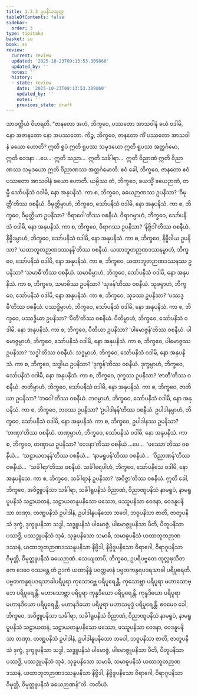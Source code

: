```yaml
---
title: 1.3.3 ဥပနိသသုတ္တ
tableOfContents: false
sidebar:
  order: 3
type: tipitaka
basket: su
book: sn
review:
  current: review
  updated: '2025-10-23T09:13:53.309860'
  updated_by: ''
  notes: ''
  history:
  - state: review
    date: '2025-10-23T09:13:53.309860'
    updated_by: ''
    notes: ''
    previous_state: draft
---
```



<ReviewStatus review={frontmatter.review} showDetails={true} />

<HypothesisAnnotation frontmatter={frontmatter} />

<DynamicBreadcrumb />

<Division number="23" book="sn" e="ch" v="18" p="282">

<Paragraph number="134" book="sn">
သာဝတ္ထိယံ ဝိဟရတိ. “ဇာနတော အဟံ, ဘိက္ခဝေ, ပဿတော အာသဝါနံ ခယံ ဝဒါမိ, နော အဇာနတော နော အပဿတော. ကိဉ္စ, ဘိက္ခဝေ, ဇာနတော ကိံ ပဿတော အာသဝါနံ ခယော ဟောတိ? ဣတိ ရူပံ ဣတိ ရူပဿ သမုဒယော ဣတိ ရူပဿ အတ္ထင်္ဂမော, ဣတိ ဝေဒနာ …ပေ…  ဣတိ သညာ…  ဣတိ သင်္ခါရာ…  ဣတိ ဝိညာဏံ ဣတိ ဝိညာဏဿ သမုဒယော ဣတိ ဝိညာဏဿ အတ္ထင်္ဂမောတိ. ဧဝံ ခေါ, ဘိက္ခဝေ, ဇာနတော ဧဝံ ပဿတော အာသဝါနံ ခယော ဟောတိ.
</Paragraph>

<Paragraph number="135" book="sn">
ယမ္ပိဿ တံ, ဘိက္ခဝေ, ခယသ္မိံ ခယေဉာဏံ, တမ္ပိ သော်ပနိသံ ဝဒါမိ, နော အနုပနိသံ. ကာ စ, ဘိက္ခဝေ, ခယေဉာဏဿ ဥပနိသာ? ‘ဝိမုတ္တီ’တိဿ ဝစနီယံ. ဝိမုတ္တိမ္ပာဟံ, ဘိက္ခဝေ, သော်ပနိသံ ဝဒါမိ, နော အနုပနိသံ. ကာ စ, ဘိက္ခဝေ, ဝိမုတ္တိယာ ဥပနိသာ? ‘ဝိရာဂေါ’တိဿ ဝစနီယံ. ဝိရာဂမ္ပာဟံ, ဘိက္ခဝေ, သော်ပနိသံ ဝဒါမိ, နော အနုပနိသံ. ကာ စ, ဘိက္ခဝေ, ဝိရာဂဿ ဥပနိသာ? ‘နိဗ္ဗိဒါ’တိဿ ဝစနီယံ. နိဗ္ဗိဒမ္ပာဟံ, ဘိက္ခဝေ, သော်ပနိသံ ဝဒါမိ, နော အနုပနိသံ. ကာ စ, ဘိက္ခဝေ, နိဗ္ဗိဒါယ ဥပနိသာ? ‘ယထာဘူတဉာဏဒဿနန်’တိဿ ဝစနီယံ. ယထာဘူတဉာဏဒဿနမ္ပာဟံ, ဘိက္ခဝေ, သော်ပနိသံ ဝဒါမိ, နော အနုပနိသံ. ကာ စ, ဘိက္ခဝေ, ယထာဘူတဉာဏဒဿနဿ ဥပနိသာ? ‘သမာဓီ’တိဿ ဝစနီယံ. သမာဓိမ္ပာဟံ, ဘိက္ခဝေ, သော်ပနိသံ ဝဒါမိ, နော အနုပနိသံ.
</Paragraph>

<Paragraph number="136" book="sn">
ကာ စ, ဘိက္ခဝေ, သမာဓိဿ ဥပနိသာ? ‘သုခန်’တိဿ ဝစနီယံ. သုခမ္ပာဟံ, ဘိက္ခဝေ, သော်ပနိသံ ဝဒါမိ, နော အနုပနိသံ. ကာ စ, ဘိက္ခဝေ, သုခဿ ဥပနိသာ? ‘ပဿဒ္ဓီ’တိဿ ဝစနီယံ. ပဿဒ္ဓိမ္ပာဟံ, ဘိက္ခဝေ, သော်ပနိသံ ဝဒါမိ, နော အနုပနိသံ. ကာ စ, ဘိက္ခဝေ, ပဿဒ္ဓိယာ ဥပနိသာ? ‘ပီတီ’တိဿ ဝစနီယံ. ပီတိမ္ပာဟံ, ဘိက္ခဝေ, သော်ပနိသံ ဝဒါမိ, နော အနုပနိသံ. ကာ စ, ဘိက္ခဝေ, ပီတိယာ ဥပနိသာ? ‘ပါမောဇ္ဇန်’တိဿ ဝစနီယံ. ပါမောဇ္ဇမ္ပာဟံ, ဘိက္ခဝေ, သော်ပနိသံ ဝဒါမိ, နော အနုပနိသံ. ကာ စ, ဘိက္ခဝေ, ပါမောဇ္ဇဿ ဥပနိသာ? ‘သဒ္ဓါ’တိဿ ဝစနီယံ. သဒ္ဓမ္ပာဟံ, ဘိက္ခဝေ, သော်ပနိသံ ဝဒါမိ, နော အနုပနိသံ.
</Paragraph>

<Paragraph number="137" book="sn">
ကာ စ, ဘိက္ခဝေ, သဒ္ဓါယ ဥပနိသာ? ‘ဒုက္ခန်’တိဿ ဝစနီယံ. ဒုက္ခမ္ပာဟံ, ဘိက္ခဝေ, သော်ပနိသံ ဝဒါမိ, နော အနုပနိသံ. ကာ စ, ဘိက္ခဝေ, ဒုက္ခဿ ဥပနိသာ? ‘ဇာတီ’တိဿ ဝစနီယံ. ဇာတိမ္ပာဟံ, ဘိက္ခဝေ, သော်ပနိသံ ဝဒါမိ, နော အနုပနိသံ. ကာ စ, ဘိက္ခဝေ, ဇာတိယာ ဥပနိသာ? ‘ဘဝေါ’တိဿ ဝစနီယံ. ဘဝမ္ပာဟံ, ဘိက္ခဝေ, သော်ပနိသံ ဝဒါမိ, နော အနုပနိသံ. ကာ စ, ဘိက္ခဝေ, ဘဝဿ ဥပနိသာ? ‘ဥပါဒါနန်’တိဿ ဝစနီယံ. ဥပါဒါနမ္ပာဟံ, ဘိက္ခဝေ, သော်ပနိသံ ဝဒါမိ, နော အနုပနိသံ. ကာ စ, ဘိက္ခဝေ, ဥပါဒါနဿ ဥပနိသာ? ‘တဏှာ’တိဿ ဝစနီယံ. တဏှမ္ပာဟံ, ဘိက္ခဝေ, သော်ပနိသံ ဝဒါမိ, နော အနုပနိသံ.
</Paragraph>

<Paragraph number="138" book="sn">
ကာ စ, ဘိက္ခဝေ, တဏှာယ ဥပနိသာ? ‘ဝေဒနာ’တိဿ ဝစနီယံ …ပေ…  ‘ဖဿော’တိဿ ဝစနီယံ…  ‘သဠာယတနန်’တိဿ ဝစနီယံ…  ‘နာမရူပန်’တိဿ ဝစနီယံ…  ‘ဝိညာဏန်’တိဿ ဝစနီယံ…  ‘သင်္ခါရာ’တိဿ ဝစနီယံ. သင်္ခါရေပါဟံ, ဘိက္ခဝေ, သော်ပနိသေ ဝဒါမိ, နော အနုပနိသေ. ကာ စ, ဘိက္ခဝေ, သင်္ခါရာနံ ဥပနိသာ? ‘အဝိဇ္ဇာ’တိဿ ဝစနီယံ.
</Paragraph>

<Paragraph number="139" book="sn">
ဣတိ ခေါ, ဘိက္ခဝေ, အဝိဇ္ဇူပနိသာ သင်္ခါရာ, သင်္ခါရူပနိသံ ဝိညာဏံ, ဝိညာဏူပနိသံ နာမရူပံ, နာမရူပူပနိသံ သဠာယတနံ, သဠာယတနူပနိသော ဖဿော, ဖဿူပနိသာ ဝေဒနာ, ဝေဒနူပနိသာ တဏှာ, တဏှူပနိသံ ဥပါဒါနံ, ဥပါဒါနူပနိသော ဘဝေါ, ဘဝူပနိသာ ဇာတိ, ဇာတူပနိသံ ဒုက္ခံ, ဒုက္ခူပနိသာ သဒ္ဓါ, သဒ္ဓူပနိသံ ပါမောဇ္ဇံ, ပါမောဇ္ဇူပနိသာ ပီတိ, ပီတူပနိသာ ပဿဒ္ဓိ, ပဿဒ္ဓူပနိသံ သုခံ, သုခူပနိသော သမာဓိ, သမာဓူပနိသံ ယထာဘူတဉာဏဒဿနံ, ယထာဘူတဉာဏဒဿနူပနိသာ နိဗ္ဗိဒါ, နိဗ္ဗိဒူပနိသော ဝိရာဂေါ, ဝိရာဂူပနိသာ ဝိမုတ္တိ, ဝိမုတ္တူပနိသံ ခယေဉာဏံ.
</Paragraph>

<Paragraph number="140" book="sn">
သေယျထာပိ, ဘိက္ခဝေ, ဥပရိပဗ္ဗတေ ထုလ္လဖုသိတကေ ဒေဝေ ဝဿန္တေ တံ ဥဒကံ ယထာနိန္နံ ပဝတ္တမာနံ ပဗ္ဗတကန္ဒရပဒရသာခါ ပရိပူရေတိ. ပဗ္ဗတကန္ဒရပဒရသာခါပရိပူရာ ကုသောဗ္ဘေ ပရိပူရေန္တိ. ကုသောဗ္ဘာ ပရိပူရာ မဟာသောဗ္ဘေ ပရိပူရေန္တိ. မဟာသောဗ္ဘာ ပရိပူရာ ကုန္နဒိယော ပရိပူရေန္တိ. ကုန္နဒိယော ပရိပူရာ မဟာနဒိယော ပရိပူရေန္တိ. မဟာနဒိယော ပရိပူရာ မဟာသမုဒ္ဒံ ပရိပူရေန္တိ.
</Paragraph>

<Paragraph number="141" book="sn">
ဧဝမေဝ ခေါ, ဘိက္ခဝေ, အဝိဇ္ဇူပနိသာ သင်္ခါရာ, သင်္ခါရူပနိသံ ဝိညာဏံ, ဝိညာဏူပနိသံ နာမရူပံ, နာမရူပူပနိသံ သဠာယတနံ, သဠာယတနူပနိသော ဖဿော, ဖဿူပနိသာ ဝေဒနာ, ဝေဒနူပနိသာ တဏှာ, တဏှူပနိသံ ဥပါဒါနံ, ဥပါဒါနူပနိသော ဘဝေါ, ဘဝူပနိသာ ဇာတိ, ဇာတူပနိသံ ဒုက္ခံ, ဒုက္ခူပနိသာ သဒ္ဓါ, သဒ္ဓူပနိသံ ပါမောဇ္ဇံ, ပါမောဇ္ဇူပနိသာ ပီတိ, ပီတူပနိသာ ပဿဒ္ဓိ, ပဿဒ္ဓူပနိသံ သုခံ, သုခူပနိသော သမာဓိ, သမာဓူပနိသံ ယထာဘူတဉာဏဒဿနံ, ယထာဘူတဉာဏဒဿနူပနိသာ နိဗ္ဗိဒါ, နိဗ္ဗိဒူပနိသော ဝိရာဂေါ, ဝိရာဂူပနိသာ ဝိမုတ္တိ, ဝိမုတ္တူပနိသံ ခယေဉာဏန်”တိ.

</Paragraph>
</Division>

<Paragraph number="142" type="center" book="sn">
တတိယံ.
</Paragraph>